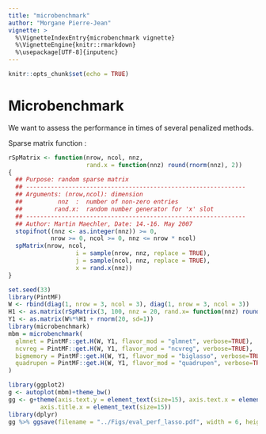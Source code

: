 ---
title: "microbenchmark"
author: "Morgane Pierre-Jean"
vignette: >
  %\VignetteIndexEntry{microbenchmark vignette}
  %\VignetteEngine{knitr::rmarkdown}
  %\usepackage[UTF-8]{inputenc}
---

```{r setup, include=FALSE}
knitr::opts_chunk$set(echo = TRUE)
```

# Microbenchmark 

We want to assess the performance in times of several penalized methods.

Sparse matrix function :

```{r}
rSpMatrix <- function(nrow, ncol, nnz,
                      rand.x = function(nnz) round(rnorm(nnz), 2))
{
  ## Purpose: random sparse matrix
  ## --------------------------------------------------------------
  ## Arguments: (nrow,ncol): dimension
  ##          nnz  :  number of non-zero entries
  ##         rand.x:  random number generator for 'x' slot
  ## --------------------------------------------------------------
  ## Author: Martin Maechler, Date: 14.-16. May 2007
  stopifnot((nnz <- as.integer(nnz)) >= 0,
            nrow >= 0, ncol >= 0, nnz <= nrow * ncol)
  spMatrix(nrow, ncol,
                   i = sample(nrow, nnz, replace = TRUE),
                   j = sample(ncol, nnz, replace = TRUE),
                   x = rand.x(nnz))
}
```

```{r, microb, eval=FALSE}
set.seed(33)
library(PintMF)
W <- rbind(diag(1, nrow = 3, ncol = 3), diag(1, nrow = 3, ncol = 3))
H1 <- as.matrix(rSpMatrix(3, 100, nnz = 20, rand.x= function(nnz) round(rnorm(nnz, 2, 0.2), 2) ))
Y1 <- as.matrix(W%*%H1 + rnorm(20, sd=1))
library(microbenchmark)
mbm = microbenchmark(
  glmnet = PintMF::get.H(W, Y1, flavor_mod = "glmnet", verbose=TRUE),
  ncvreg = PintMF::get.H(W, Y1, flavor_mod = "ncvreg", verbose=TRUE),
  bigmemory = PintMF::get.H(W, Y1, flavor_mod = "biglasso", verbose=TRUE),
  quadrupen = PintMF::get.H(W, Y1, flavor_mod = "quadrupen", verbose=TRUE),times = 20L
)

```
```{r, eval=FALSE}
library(ggplot2)
g <- autoplot(mbm)+theme_bw()
gg <- g+theme(axis.text.y = element_text(size=15), axis.text.x = element_text(size=15),
         axis.title.x = element_text(size=15))
library(dplyr)
gg %>% ggsave(filename = "../Figs/eval_perf_lasso.pdf", width = 6, height = 6)
```

